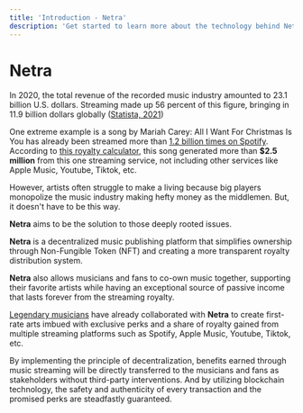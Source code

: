 ```yaml
---
title: 'Introduction - Netra'
description: 'Get started to learn more about the technology behind Netra'
---
```



# Netra

In 2020, the total revenue of the recorded music industry amounted to 23.1 billion U.S. dollars. Streaming made up 56 percent of this figure, bringing in 11.9 billion dollars globally ([Statista, 2021](https://www.statista.com/statistics/272305/global-revenue-of-the-music-industry/#statisticContainer))

One extreme example is a song by Mariah Carey: All I Want For Christmas Is You has already been streamed more than [1.2 billion times on Spotify](https://open.spotify.com/track/0bYg9bo50gSsH3LtXe2SQn?si=d6a7759861a24e0d). According to [this royalty calculator](https://soundcamps.com/spotify-royalties-calculator/), this song generated more than **$2.5 million** from this one streaming service, not including other services like Apple Music, Youtube, Tiktok, etc.

However, artists often struggle to make a living because big players monopolize the music industry making hefty money as the middlemen. But, it doesn't have to be this way.

**Netra** aims to be the solution to those deeply rooted issues.

**Netra** is a decentralized music publishing platform that simplifies ownership through Non-Fungible Token (NFT) and creating a more transparent royalty distribution system.

**Netra** also allows musicians and fans to co-own music together, supporting their favorite artists while having an exceptional source of passive income that lasts forever from the streaming royalty.

[Legendary musicians](https://docs.netra.live/behind-netra/curated-artists) have already collaborated with **Netra** to create first-rate arts imbued with exclusive perks and a share of royalty gained from multiple streaming platforms such as Spotify, Apple Music, Youtube, Tiktok, etc.

By implementing the principle of decentralization, benefits earned through music streaming will be directly transferred to the musicians and fans as stakeholders without third-party interventions. And by utilizing blockchain technology, the safety and authenticity of every transaction and the promised perks are steadfastly guaranteed.
